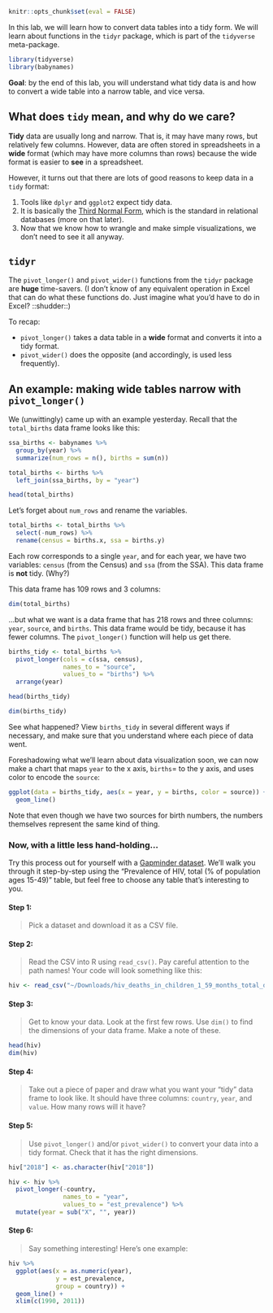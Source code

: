 ```r
knitr::opts_chunk$set(eval = FALSE)
```

In this lab, we will learn how to convert data tables into a tidy form. We will learn about functions in the `tidyr` package, which is part of the `tidyverse` meta-package. 

```r
library(tidyverse)
library(babynames)
```

**Goal**: by the end of this lab, you will understand what tidy data is and how to convert a wide table into a narrow table, and vice versa. 

## What does `tidy` mean, and why do we care?

**Tidy** data are usually long and narrow. That is, it may have many rows, but relatively few columns. However, data are often stored in spreadsheets in a **wide** format (which may have more columns than rows) because the wide format is easier to **see** in a spreadsheet.

However, it turns out that there are lots of good reasons to keep data in a `tidy` format:

#. Tools like `dplyr` and `ggplot2` expect tidy data. 
#. It is basically the [Third Normal Form](https://en.wikipedia.org/wiki/Third_normal_form), which is the standard in relational databases (more on that later). 
#. Now that we know how to wrangle and make simple visualizations, we don't need to see it all anyway. 

## `tidyr`

The `pivot_longer()` and `pivot_wider()` functions from the `tidyr` package are **huge** time-savers. (I don't know of any equivalent operation in Excel that can do what these functions do. Just imagine what you'd have to do in Excel? ::shudder::) 

To recap:

- `pivot_longer()` takes a data table in a **wide** format and converts it into a tidy format. 
- `pivot_wider()` does the opposite (and accordingly, is used less frequently). 

## An example: making wide tables narrow with `pivot_longer()`
We (unwittingly) came up with an example yesterday. Recall that the `total_births` data frame looks like this:

```r
ssa_births <- babynames %>%
  group_by(year) %>%
  summarize(num_rows = n(), births = sum(n))

total_births <- births %>%
  left_join(ssa_births, by = "year")

head(total_births)
```

Let's forget about `num_rows` and rename the variables.

```r
total_births <- total_births %>%
  select(-num_rows) %>%
  rename(census = births.x, ssa = births.y)
```

Each row corresponds to a single `year`, and for each year, we have two variables: `census` (from the Census) and `ssa` (from the SSA). This data frame is **not** tidy. (Why?) 

This data frame has 109 rows and 3 columns:

```r
dim(total_births)
```

...but what we want is a data frame that has 218 rows and three columns: `year`, `source`, and `births`. This data frame would be tidy, because it has fewer columns. The `pivot_longer()` function will help us get there.  

```r
births_tidy <- total_births %>%
  pivot_longer(cols = c(ssa, census), 
               names_to = "source", 
               values_to = "births") %>%
  arrange(year)

head(births_tidy)

dim(births_tidy)
```

See what happened? View `births_tidy` in several different ways if necessary, and make sure that you understand where each piece of data went. 

Foreshadowing what we'll learn about data visualization soon, we can now make a chart that maps `year` to the x axis, `births`= to the y axis, and uses color to encode the `source`:

```r
ggplot(data = births_tidy, aes(x = year, y = births, color = source)) +
  geom_line() 
```

Note that even though we have two sources for birth numbers, the numbers themselves represent the same kind of thing. 

### Now, with a little less hand-holding...

Try this process out for yourself with a [Gapminder dataset](http://www.gapminder.org/data/). We'll walk you through it step-by-step using the "Prevalence of HIV, total (\% of population ages 15-49)" table, but feel free to choose any table that's interesting to you.

#### Step 1:
> Pick a dataset and download it as a CSV file.

#### Step 2:
> Read the CSV into R using `read_csv()`. Pay careful attention to the path names! Your code will look something like this:

```r
hiv <- read_csv("~/Downloads/hiv_deaths_in_children_1_59_months_total_deaths.csv")
```

#### Step 3:

> Get to know your data. Look at the first few rows. Use `dim()` to find the dimensions of your data frame. Make a note of these. 

```r
head(hiv)
dim(hiv)
```

#### Step 4:

> Take out a piece of paper and draw what you want your "tidy" data frame to look like. It should have three columns: `country`, `year`, and `value`. How many rows will it have? 

#### Step 5:

> Use `pivot_longer()` and/or `pivot_wider()` to convert your data into a tidy format. Check that it has the right dimensions. 

```r
hiv["2018"] <- as.character(hiv["2018"])

hiv <- hiv %>%
  pivot_longer(-country, 
               names_to = "year", 
               values_to = "est_prevalence") %>%
  mutate(year = sub("X", "", year))
```

#### Step 6:

> Say something interesting! Here's one example:

```r
hiv %>%
  ggplot(aes(x = as.numeric(year), 
             y = est_prevalence, 
             group = country)) +
  geom_line() +
  xlim(c(1990, 2011))
```

